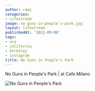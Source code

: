 ```yaml
---
author: rami
categories:
- Lifestream
image: no-guns-in-people's-park.jpg
layout: lifestream
publishedAt: '2012-09-08'
tags:
- usa
- california
- berkeley
- instagram
title: No Guns in People's Park
---
```


No Guns in People's Park | at Cafe Milano

![No Guns in People's Park](/assets/images/content/lifestream/no-guns-in-people's-park.jpg)
